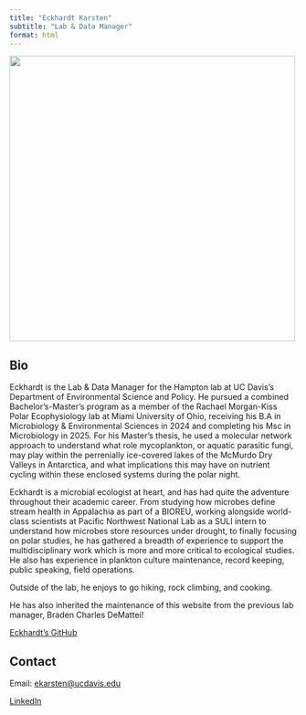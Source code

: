 ```yaml
---
title: "Eckhardt Karsten"
subtitle: "Lab & Data Manager"
format: html
---
```


![](images/eak_hs.JPG){fig-alt="Eckhardt Karsten" width=500px}

## Bio

Eckhardt is the Lab & Data Manager for the Hampton lab at UC Davis's Department of Environmental Science and Policy.
He pursued a combined Bachelor's-Master's program as a member of the Rachael Morgan-Kiss Polar Ecophysiology lab
at Miami University of Ohio, receiving his B.A in Microbiology & Environmental Sciences in 2024 and completing his
Msc in Microbiology in 2025. For his Master's thesis, he used a molecular network approach to understand what role
mycoplankton, or aquatic parasitic fungi, may play within the perrenially ice-covered lakes of the McMurdo Dry Valleys
in Antarctica, and what implications this may have on nutrient cycling within these enclosed systems during the polar 
night.

Eckhardt is a microbial ecologist at heart, and has had quite the adventure throughout their academic career. From studying how microbes define stream health in Appalachia as part of a BIOREU, working alongside world-class scientists 
at Pacific Northwest National Lab as a SULI intern to understand how microbes store resources under drought, to finally 
focusing on polar studies, he has gathered a breadth of experience to support the multidisciplinary work which is more 
and more critical to ecological studies. He also has experience in plankton culture maintenance, record keeping, public
speaking, field operations.

Outside of the lab, he enjoys to go hiking, rock climbing, and cooking.

He has also inherited the maintenance of this website from the previous lab manager, Braden Charles DeMattei!

[Eckhardt's GitHub](https://github.com/Microbeventurer)

## Contact

Email: [ekarsten@ucdavis.edu](mailto:ekarsten@ucdavis.edu)

[LinkedIn](https://www.linkedin.com/in/eckhardt-karsten/)
